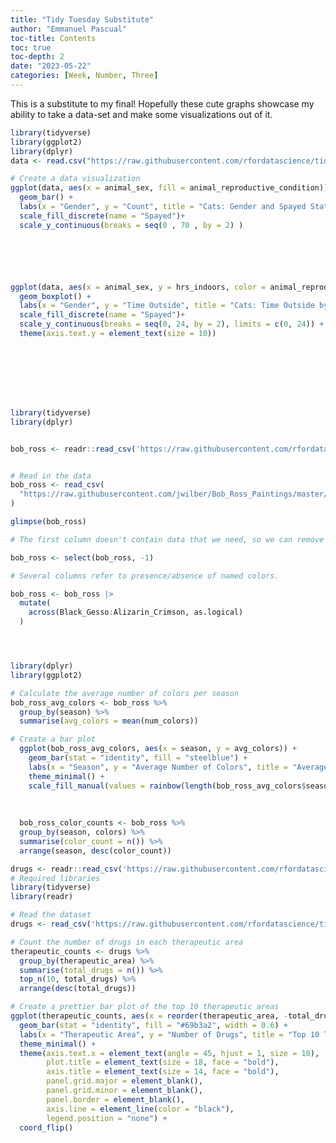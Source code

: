 ```yaml
---
title: "Tidy Tuesday Substitute"
author: "Emmanuel Pascual"
toc-title: Contents
toc: true
toc-depth: 2
date: "2023-05-22"
categories: [Week, Number, Three]
---
```


This is a substitute to my final! Hopefully these cute graphs showcase my ability to take a data-set and make some visualizations out of it. 

```r
library(tidyverse)
library(ggplot2)
library(dplyr)
data <- read.csv("https://raw.githubusercontent.com/rfordatascience/tidytuesday/master/data/2023/2023-01-31/cats_uk_reference.csv")

# Create a data visualization
ggplot(data, aes(x = animal_sex, fill = animal_reproductive_condition)) +
  geom_bar() +
  labs(x = "Gender", y = "Count", title = "Cats: Gender and Spayed Status") +
  scale_fill_discrete(name = "Spayed")+
  scale_y_continuous(breaks = seq(0 , 70 , by = 2) )






ggplot(data, aes(x = animal_sex, y = hrs_indoors, color = animal_reproductive_condition)) +
  geom_boxplot() +
  labs(x = "Gender", y = "Time Outside", title = "Cats: Time Outside by Gender and Spayed Status") +
  scale_fill_discrete(name = "Spayed")+
  scale_y_continuous(breaks = seq(0, 24, by = 2), limits = c(0, 24)) +
  theme(axis.text.y = element_text(size = 10))









```

```r
library(tidyverse)
library(dplyr)


bob_ross <- readr::read_csv('https://raw.githubusercontent.com/rfordatascience/tidytuesday/master/data/2023/2023-02-21/bob_ross.csv')


# Read in the data
bob_ross <- read_csv(
  "https://raw.githubusercontent.com/jwilber/Bob_Ross_Paintings/master/data/bob_ross_paintings.csv",
) 

glimpse(bob_ross)

# The first column doesn't contain data that we need, so we can remove it

bob_ross <- select(bob_ross, -1)

# Several columns refer to presence/absence of named colors.

bob_ross <- bob_ross |> 
  mutate(
    across(Black_Gesso:Alizarin_Crimson, as.logical)
  )




library(dplyr)
library(ggplot2)

# Calculate the average number of colors per season
bob_ross_avg_colors <- bob_ross %>%
  group_by(season) %>%
  summarise(avg_colors = mean(num_colors))

# Create a bar plot
  ggplot(bob_ross_avg_colors, aes(x = season, y = avg_colors)) +
    geom_bar(stat = "identity", fill = "steelblue") +
    labs(x = "Season", y = "Average Number of Colors", title = "Average Number of Colors per Season") +
    theme_minimal() +
    scale_fill_manual(values = rainbow(length(bob_ross_avg_colors$season)))
  
  
  
  bob_ross_color_counts <- bob_ross %>%
  group_by(season, colors) %>%
  summarise(color_count = n()) %>%
  arrange(season, desc(color_count))


```

```r
drugs <- readr::read_csv('https://raw.githubusercontent.com/rfordatascience/tidytuesday/master/data/2023/2023-03-14/drugs.csv')
# Required libraries
library(tidyverse)
library(readr)

# Read the dataset
drugs <- read_csv('https://raw.githubusercontent.com/rfordatascience/tidytuesday/master/data/2023/2023-03-14/drugs.csv')

# Count the number of drugs in each therapeutic area
therapeutic_counts <- drugs %>%
  group_by(therapeutic_area) %>%
  summarise(total_drugs = n()) %>%
  top_n(10, total_drugs) %>%
  arrange(desc(total_drugs))

# Create a prettier bar plot of the top 10 therapeutic areas
ggplot(therapeutic_counts, aes(x = reorder(therapeutic_area, -total_drugs), y = total_drugs)) +
  geom_bar(stat = "identity", fill = "#69b3a2", width = 0.6) +
  labs(x = "Therapeutic Area", y = "Number of Drugs", title = "Top 10 Therapeutic Areas") +
  theme_minimal() +
  theme(axis.text.x = element_text(angle = 45, hjust = 1, size = 10),
        plot.title = element_text(size = 18, face = "bold"),
        axis.title = element_text(size = 14, face = "bold"),
        panel.grid.major = element_blank(),
        panel.grid.minor = element_blank(),
        panel.border = element_blank(),
        axis.line = element_line(color = "black"),
        legend.position = "none") +
  coord_flip()


```



